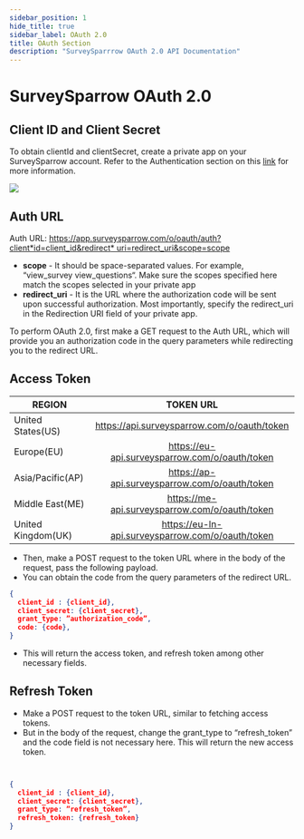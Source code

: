 ```yaml
---
sidebar_position: 1
hide_title: true
sidebar_label: OAuth 2.0
title: OAuth Section
description: "SurveySparrrow OAuth 2.0 API Documentation"
---
```


# SurveySparrow OAuth 2.0

## Client ID and Client Secret

To obtain clientId and clientSecret, create a private app on your SurveySparrow account. Refer to the Authentication section on this [link](/rest-apis) for more information.

![](https://ss-staging-public.s3.amazonaws.com/ss-public-api-docs/Rest_api/oauth.png)

## Auth URL

Auth URL: [https://app.surveysparrow.com/o/oauth/auth?client*id=client_id&redirect* uri=redirect_uri&scope=scope](https://app.surveysparrow.com/o/oauth/auth?client_id=%7Bclient_id%7D&redirect_uri=%7Bredirect_uri%7D&scope=%7Bscope)

- **scope** - It should be space-separated values. For example, “view_survey view_questions“. Make sure the scopes specified here match the scopes selected in your private app
- **redirect_uri** - It is the URL where the authorization code will be sent upon successful authorization. Most importantly, specify the redirect_uri in the Redirection URI field of your private app.

To perform OAuth 2.0, first make a GET request to the Auth URL, which will provide you an authorization code in the query parameters while redirecting you to the redirect URL.

## Access Token

| REGION             |                     TOKEN URL                     |
| ------------------ | :-----------------------------------------------: |
| United States(US)  |    https://api.surveysparrow.com/o/oauth/token    |
| Europe(EU)         |  https://eu-api.surveysparrow.com/o/oauth/token   |
| Asia/Pacific(AP)   |  https://ap-api.surveysparrow.com/o/oauth/token   |
| Middle East(ME)    |  https://me-api.surveysparrow.com/o/oauth/token   |
| United Kingdom(UK) | https://eu-ln-api.surveysparrow.com/o/oauth/token |

- Then, make a POST request to the token URL where in the body of the request, pass the following payload.
- You can obtain the code from the query parameters of the redirect URL.

```json
{
  client_id : {client_id},
  client_secret: {client_secret},
  grant_type: ”authorization_code”,
  code: {code},
}
```

- This will return the access token, and refresh token among other necessary fields.

## Refresh Token


- Make a POST request to the token URL, similar to fetching access tokens.
- But in the body of the request, change the grant_type to “refresh_token” and the code field is not necessary here. This will return the new access token.

```json


{
  client_id : {client_id},
  client_secret: {client_secret},
  grant_type: ”refresh_token”,
  refresh_token: {refresh_token}
}
```
